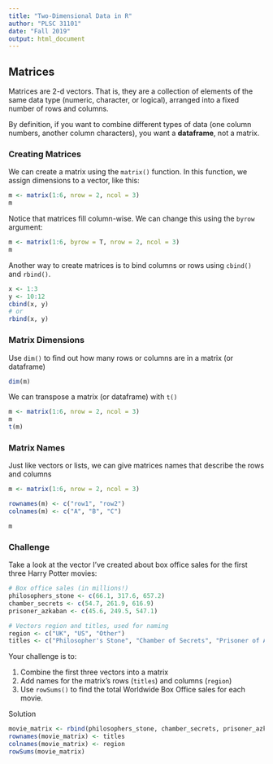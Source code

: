 ```yaml
---
title: "Two-Dimensional Data in R"
author: "PLSC 31101"
date: "Fall 2019"
output: html_document
---
```


## Matrices

Matrices are 2-d vectors. That is, they are a collection of elements of the same data type (numeric, character, or logical), arranged into a fixed number of rows and columns. 

By definition, if you want to combine different types of data (one column numbers, another column characters), you want a **dataframe**, not a matrix. 

### Creating Matrices

We can create a matrix using the `matrix()` function. In this function, we assign dimensions to a vector, like this:

```r
m <- matrix(1:6, nrow = 2, ncol = 3)
m
```

Notice that matrices fill column-wise. We can change this using the `byrow` argument:

```r
m <- matrix(1:6, byrow = T, nrow = 2, ncol = 3)
m
```

Another way to create matrices is to bind columns or rows using `cbind()` and `rbind()`.

```r
x <- 1:3
y <- 10:12
cbind(x, y)
# or 
rbind(x, y)
```

### Matrix Dimensions

Use `dim()` to find out how many rows or columns are in a matrix (or dataframe)

```r
dim(m)
```

We can transpose a matrix (or dataframe) with `t()`

```r
m <- matrix(1:6, nrow = 2, ncol = 3)
m
t(m)
```

### Matrix Names

Just like vectors or lists, we can give matrices names that describe the rows and columns

```r
m <- matrix(1:6, nrow = 2, ncol = 3)

rownames(m) <- c("row1", "row2")
colnames(m) <- c("A", "B", "C")

m
```

### Challenge

Take a look at the vector I've created about box office sales for the first three Harry Potter movies:

```r
# Box office sales (in millions!)
philosophers_stone <- c(66.1, 317.6, 657.2)
chamber_secrets <- c(54.7, 261.9, 616.9)
prisoner_azkaban <- c(45.6, 249.5, 547.1)

# Vectors region and titles, used for naming
region <- c("UK", "US", "Other")
titles <- c("Philosopher's Stone", "Chamber of Secrets", "Prisoner of Azkaban")
```

Your challenge is to:

1. Combine the first three vectors into a matrix
2. Add names for the matrix's rows (`titles`) and columns (`region`)
3. Use `rowSums()` to find the total Worldwide Box Office sales for each movie.

Solution
```r
movie_matrix <- rbind(philosophers_stone, chamber_secrets, prisoner_azkaban)
rownames(movie_matrix) <- titles
colnames(movie_matrix) <- region
rowSums(movie_matrix)
```

